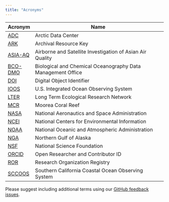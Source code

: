 ```yaml
---
title: "Acronyms"
---
```


| Acronym | Name                                                        |
|---------|-------------------------------------------------------------|
| [ADC](https://arcticdata.io/)      | Arctic Data Center                                          |
| [ARK](https://arks.org/about/)    | Archival Resource Key                       |
| [ASIA-AQ](https://www-air.larc.nasa.gov/missions/asia-aq/index.html)  | Airborne and Satellite Investigation of Asian Air Quality   |
| [BCO-DMO](https://www.bco-dmo.org/)  | Biological and Chemical Oceanography Data Management Office |
| [DOI](https://www.doi.org/)   | Digital Object Identifier                                 |
| [IOOS](https://ioos.noaa.gov/)     | U.S. Integrated Ocean Observing System                      |
| [LTER](https://lternet.edu/)     | Long Term Ecological Research Network                       |
| [MCR](https://mcr.lternet.edu/)      | Moorea Coral Reef                                           |
| [NASA](https://www.nasa.gov/)     | National Aeronautics and Space Administration               |
| [NCEI](https://www.ncei.noaa.gov/)     | National Centers for Environmental Information              |
| [NOAA](https://www.noaa.gov/)     | National Oceanic and Atmospheric Administration             |
| [NGA](https://nga.lternet.edu/)      | Northern Gulf of Alaska                                     |
| [NSF](https://www.nsf.gov/)      | National Science Foundation                                 |
| [ORCID](https://orcid.org/)    | Open Researcher and Contributor ID                          |
| [ROR](https://ror.org/)      | Research Organization Registry                              |
| [SCCOOS](https://sccoos.org/)   | Southern California Coastal Ocean Observing System          |

   
Please suggest including additional terms using our [GitHub feedback issues](https://github.com/ESIPFed/esipDMP/issues/new/choose).
